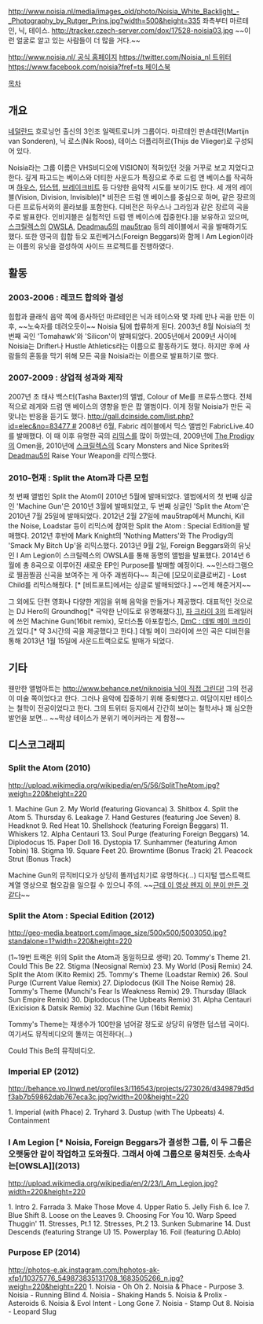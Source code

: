 http://www.noisia.nl/media/images_old/photo/Noisia_White_Backlight_-_Photography_by_Rutger_Prins.jpg?width=500&height=335
좌측부터 마르테인, 닉, 테이스.
http://tracker.czech-server.com/dox/17528-noisia03.jpg
~~이런 얼굴로 알고 있는 사람들이 더 많을 거다.~~

[[http://www.noisia.nl/ 공식 홈페이지]]
[[https://twitter.com/Noisia_nl 트위터]]
[[https://www.facebook.com/noisia?fref=ts 페이스북]]

[[목차]]
== 개요 ==
[[네덜란드]] 흐로닝언 출신의 3인조 일렉트로니카 그룹이다. 마르테인 판손데런(Martijn van Sonderen), 닉 로스(Nik Roos), 테이스 더플리허르(Thijs de Vlieger)로 구성되어 있다.

Noisia라는 그룹 이름은 VHS비디오에 VISION이 적혀있던 것을 거꾸로 보고 지었다고 한다. 깊게 파고드는 베이스와 더티한 사운드가 특징으로 주로 드럼 앤 베이스를 작곡하며 [[하우스]], [[덥스텝]], [[브레이크비트]] 등 다양한 음악적 시도를 보이기도 한다. 세 개의 레이블(Vision, Division, Invisible)[* 비전은 드럼 앤 베이스를 중심으로 하며, 같은 장르의 다른 프로듀서와의 콜라보를 포함한다. 디비전은 하우스나 그라임과 같은 장르의 곡을 주로 발표한다. 인비지블은 실험적인 드럼 앤 베이스에 집중한다.]을 보유하고 있으며, [[스크릴렉스]]의 [[OWSLA]], [[Deadmau5]]의 [[mau5trap]] 등의 레이블에서 곡을 발매하기도 했다. 또한 영국의 힙합 듀오 포린베거스(Foreign Beggars)와 함께 I Am Legion이라는 이름의 유닛을 결성하여 사이드 프로젝트를 진행하였다.

== 활동 ==
=== 2003-2006 : 레코드 합의와 결성 ===
힙합과 클래식 음악 쪽에 종사하던 마르테인은 닉과 테이스와 몇 차례 만나 곡을 만든 이후, ~~노숙자를 데려오듯이~~ Noisia 팀에 합류하게 된다. 2003년 8월 Noisia의 첫 번째 곡인 'Tomahawk'와 'Silicon'이 발매되었다. 2005년에서 2009년 사이에 Noisia는 Drifter나 Hustle Athletics라는 이름으로 활동하기도 했다. 하지만 후에 사람들의 혼동을 막기 위해 모든 곡을 Noisia라는 이름으로 발표하기로 했다.

=== 2007-2009 : 상업적 성과와 제작 ===
2007년 초 태샤 백스터(Tasha Baxter)의 앨범, Colour of Me를 프로듀스했다. 전체적으로 레게와 드럼 앤 베이스의 영향을 받은 팝 앨범이다. 이게 정말 Noisia가 만든 곡 맞냐는 반응을 듣기도 했다. [[http://gall.dcinside.com/list.php?id=elec&no=83477 #]] 2008년 6월, Fabric 레이블에서 믹스 앨범인 FabricLive.40를 발매했다. 이 때 이후 유명한 곡의 [[리믹스]]를 많이 하였는데, 2009년에 [[The Prodigy]]의 Omen을, 2010년에 [[스크릴렉스]]의 Scary Monsters and Nice Sprites와 [[Deadmau5]]의 Raise Your Weapon을 리믹스했다.

=== 2010-현재 : Split the Atom과 다른 모험 ===
첫 번째 앨범인 Split the Atom이 2010년 5월에 발매되었다. 앨범에서의 첫 번째 싱글인 'Machine Gun'은 2010년 3월에 발매되었고, 두 번째 싱글인 'Split the Atom'은 2010년 7월 25일에 발매되었다. 2012년 2월 27일에 mau5trap에서 Munchi, Kill the Noise, Loadstar 등이 리믹스에 참여한 Split the Atom : Special Edition을 발매했다. 2012년 후반에 Mark Knight의 'Nothing Matters'와 The Prodigy의 'Smack My Bitch Up'을 리믹스했다. 2013년 9월 2일, Foreign Beggars와의 유닛인 I Am Legion이 스크릴렉스의 OWSLA를 통해 동명의 앨범을 발표했다. 2014년 6월에 총 8곡으로 이루어진 새로운 EP인 Purpose를 발매할 예정이다. ~~인스타그램으로 찔끔찔끔 신곡을 보여주는 게 아주 괘씸하다~~ 최근에 [모모이로클로버Z] - Lost Child를 리믹스해줬다. [* [비트포트]에서는 싱글로 발매되었다.] ~~언제 해준거지~~

그 외에도 단편 영화나 다양한 게임을 위해 음악을 만들거나 제공했다. 대표적인 것으로는 DJ Hero의 Groundhog[* 극악한 난이도로 유명해졌다.[http://www.youtube.com/watch?v=1PMbGB7XqaQ|#]], [[파 크라이 3]]의 트레일러에 쓰인 Machine Gun(16bit remix), 모터스톰 아포칼립스, [[DmC : 데빌 메이 크라이]]가 있다.[* 약 3시간의 곡을 제공했다고 한다.] 데빌 메이 크라이에 쓰인 곡은 디비전을 통해 2013년 1월 15일에 사운드트랙으로도 발매가 되었다.

== 기타 ==
웬만한 앨범아트는 [[http://www.behance.net/niknoisia 닉이 직접 그린다!]] 그의 전공이 미술 쪽이었다고 한다. 그러나 음악에 집중하기 위해 중퇴했다고. 여담이지만 테이스는 철학이 전공이었다고 한다. 그의 트위터 등지에서 간간히 보이는 철학서나 꽤 심오한 발언을 보면... ~~막상 테이스가 분위기 메이커라는 게 함정~~
 
== 디스코그래피 ==
=== Split the Atom (2010) ===
http://upload.wikimedia.org/wikipedia/en/5/56/SplitTheAtom.jpg?weigh=220&height=220

1. Machine Gun
2. My World (featuring Giovanca)
3. Shitbox
4. Split the Atom
5. Thursday
6. Leakage
7. Hand Gestures (featuring Joe Seven)
8. Headknot
9. Red Heat
10. Shellshock (featuring Foreign Beggars)
11. Whiskers
12. Alpha Centauri
13. Soul Purge (featuring Foreign Beggars)
14. Diplodocus
15. Paper Doll
16. Dystopia
17. Sunhammer (featuring Amon Tobin)
18. Stigma
19. Square Feet
20. Browntime (Bonus Track)
21. Peacock Strut (Bonus Track)

{{{#!html
<iframe width="560" height="315" src="//www.youtube.com/embed/SAO-lzl3vVQ" frameborder="0" allowfullscreen></iframe>}}}
Machine Gun의 뮤직비디오가 상당히 똘끼넘치기로 유명하다(...) 디지털 앱스트랙트 계열 영상으로 혐오감을 일으킬 수 있으니 주의.
~~[[Cyriak Harris|근데 이 영상 왠지 이 분이 만든 것 같다]]~~
=== Split the Atom : Special Edition (2012) ===
http://geo-media.beatport.com/image_size/500x500/5003050.jpg?standalone=1?width=220&height=220

(1~19번 트랙은 위의 Split the Atom과 동일하므로 생략)
20. Tommy's Theme
21. Could This Be
22. Stigma (Neosignal Remix)
23. My World (Posij Remix)
24. Split the Atom (Kito Remix)
25. Tommy's Theme (Loadstar Remix)
26. Soul Purge (Current Value Remix)
27. Diplodocus (Kill The Noise Remix)
28. Tommy's Theme (Munchi's Fear Is Weakness Remix)
29. Thursday (Black Sun Empire Remix)
30. Diplodocus (The Upbeats Remix)
31. Alpha Centauri (Exicision & Datsik Remix)
32. Machine Gun (16bit Remix)

{{{#!html
<iframe width="560" height="315" src="//www.youtube.com/embed/jjbiMXfe2NU?list=PL4070CAFC1434353F" frameborder="0" allowfullscreen></iframe>}}}
Tommy's Theme는 재생수가 100만을 넘어갈 정도로 상당히 유명한 덥스텝 곡이다. 여기서도 뮤직비디오의 똘끼는 여전하다(...)

{{{#!html
<iframe width="560" height="315" src="//www.youtube.com/embed/aeF1ZvA2IEQ" frameborder="0" allowfullscreen></iframe>}}}
Could This Be의 뮤직비디오.

=== Imperial EP (2012) ===
http://behance.vo.llnwd.net/profiles3/116543/projects/273026/d349879d5df3ab7b59862dab767eca3c.jpg?width=200&height=220

1. Imperial (with Phace)
2. Tryhard
3. Dustup (with The Upbeats)
4. Containment

=== I Am Legion [* Noisia, Foreign Beggars가 결성한 그룹, 이 두 그룹은 오랫동안 같이 작업하고 도와줬다. 그래서 아예 그룹으로 뭉쳐진듯. 소속사는[OWSLA]](2013) ===
http://upload.wikimedia.org/wikipedia/en/2/23/I_Am_Legion.jpg?width=220&height=220

1. Intro
2. Farrada
3. Make Those Move
4. Upper Ratio
5. Jelly Fish
6. Ice
7. Blue Shift
8. Loose on the Leaves
9. Choosing For You
10. Warp Speed Thuggin'
11. Stresses, Pt.1
12. Stresses, Pt.2
13. Sunken Submarine
14. Dust Descends (featuring Strange U)
15. Powerplay
16. Foil (featuring D.Ablo)

=== Purpose EP (2014) ===
http://photos-e.ak.instagram.com/hphotos-ak-xfp1/10375776_549873835131708_1683505266_n.jpg?weigh=220&height=220
1. Noisia - Oh Oh
2. Noisia & Phace - Purpose
3. Noisia - Running Blind
4. Noisia - Shaking Hands
5. Noisia & Prolix - Asteroids
6. Noisia & Evol Intent - Long Gone
7. Noisia - Stamp Out
8. Noisia - Leopard Slug
